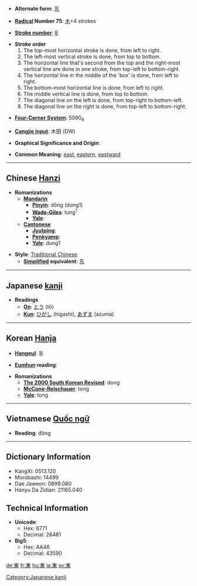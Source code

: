 * '''Alternate form''': [[东]]

* '''[[Wiktionary:Chinese radical index| Radical]] Number 75''': [[Wiktionary:Chinese radical index 木|木]]+4 strokes

* '''[[Wiktionary:Chinese total strokes index|Stroke number]]''': [[Wiktionary:Chinese total strokes index 8|8]]

*'''Stroke order'''
*# The top-most horizontal stroke is done, from left to right.
*# The left-most vertical stroke is done, from top to bottom.
*# The horizontal line that's second from the top and the right-most vertical line are done in one stroke, from top-left to bottom-right.
*# The horizontal line in the middle of the 'box' is done, from left to right.
*# The bottom-most horizontal line is done, from left to right.
*# The middle vertical line is done, from top to bottom.
*# The diagonal line on the left is done, from top-right to bottom-left.
*# The diagonal line on the right is done, from top-left to bottom-right.

* '''[[Wiktionary:Chinese four corner index|Four-Corner System]]''': 5090<sub>6</sub>

* '''[[Wiktionary:Chinese Cangjie index|Cangjie input]]''': 木田 (DW)

* '''Graphical Significance and Origin''': 

* '''Common Meaning''': [[east]], [[eastern]], [[eastward]]

----

== Chinese [[Hanzi]] ==

* '''Romanizations'''
** '''[[Mandarin]]'''
*** '''[[Pinyin]]''': dōng (dong1)
*** '''[[Wade-Giles]]''': tung<sup>1</sup>
*** '''[[Yale]]''': 
** '''[[Cantonese]]'''
*** '''[[Jyutping]]''':
*** '''[[Penkyamp]]''': 
*** '''[[Yale]]''': dung1

* '''Style''': [[Traditional Chinese]] 
** '''[[Simplified Chinese|Simplified]] equivalent''': [[东]]


----

== Japanese [[kanji]] ==

* '''Readings'''
** '''[[On]]''': [[とう]] (tō)
** '''[[Kun]]''': [[ひがし]] (higashi), [[あずま]] (azuma)


----

== Korean [[Hanja]] ==

* '''[[Hangeul]]''': 동

* '''[[Eumhun]] reading''': 

* '''Romanizations'''
** '''[[The 2000 South Korean Revised Romanization|The 2000 South Korean Revised]]''': dong
** '''[[McCune-Reischauer]]''': tong
** '''[[Yale]]''': tong
----

== Vietnamese [[Quốc ngữ]] ==

* '''Reading''': đông <!--hốc-->

----

== Dictionary Information ==

* KangXi: 0513.120
* Morobashi: 14499
* Dae Jaweon: 0899.080
* Hanyu Da Zidian: 21165.040

==Technical Information==

* '''Unicode''':
** Hex: 6771
** Decimal: 26481
* '''Big5''':
** Hex: AA46
** Decimal: 43590

[[Category:Japanese kanji]]
[[de:東]]
[[fr:東]]
[[hu:東]]
[[ja:東]]
[[sv:東]]